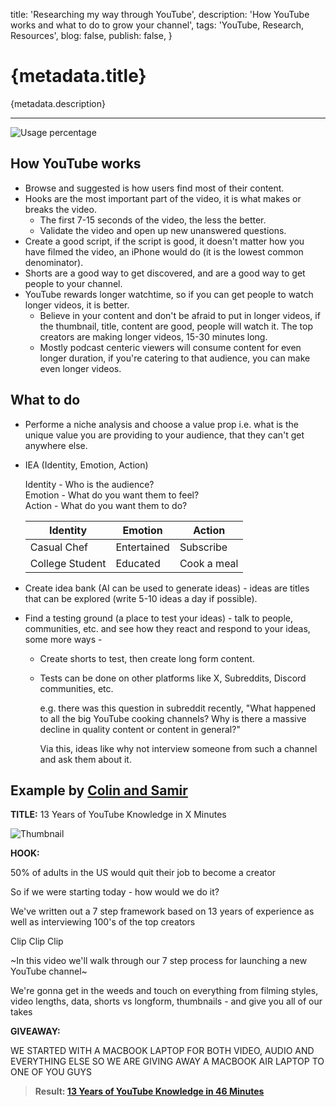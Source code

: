   title: 'Researching my way through YouTube',
  description: 'How YouTube works and what to do to grow your channel',
  tags: 'YouTube, Research, Resources',
  blog: false,
  publish: false,
}

# {metadata.title}

{metadata.description}

---

![Usage percentage](https://www.nielsen.com/wp-content/uploads/sites/2/2024/07/the-gauge-JUNE-2024-PR.png?resize=2048,1152)

## How YouTube works

- Browse and suggested is how users find most of their content.
- Hooks are the most important part of the video, it is what makes or breaks the video.
  - The first 7-15 seconds of the video, the less the better.
  - Validate the video and open up new unanswered questions.
- Create a good script, if the script is good, it doesn't matter how you have filmed the video, an iPhone would do (it is the lowest common denominator).
- Shorts are a good way to get discovered, and are a good way to get people to your channel.
- YouTube rewards longer watchtime, so if you can get people to watch longer videos, it is better.
  - Believe in your content and don't be afraid to put in longer videos, if the thumbnail, title, content are good, people will watch it. The top creators are making longer videos, 15-30 minutes long.
  - Mostly podcast centeric viewers will consume content for even longer duration, if you're catering to that audience, you can make even longer videos.

## What to do

- Performe a niche analysis and choose a value prop i.e. what is the unique value you are providing to your audience, that they can't get anywhere else.

- IEA (Identity, Emotion, Action) <br/>

  Identity - Who is the audience? <br/>
  Emotion - What do you want them to feel? <br/>
  Action - What do you want them to do? <br/>

  | Identity        | Emotion     | Action      |
  | --------------- | ----------- | ----------- |
  | Casual Chef     | Entertained | Subscribe   |
  | College Student | Educated    | Cook a meal |

- Create idea bank (AI can be used to generate ideas) - ideas are titles that can be explored (write 5-10 ideas a day if possible).

- Find a testing ground (a place to test your ideas) - talk to people, communities, etc. and see how they react and respond to your ideas, some more ways -

  - Create shorts to test, then create long form content.
  - Tests can be done on other platforms like X, Subreddits, Discord communities, etc. <br/>

    e.g. there was this question in subreddit recently, "What happened to all the big YouTube cooking channels? Why is there a massive decline in quality content or content in general?" <br/>

    Via this, ideas like why not interview someone from such a channel and ask them about it.

## Example by [Colin and Samir](https://www.youtube.com/@ColinandSamir)

**TITLE:** 13 Years of YouTube Knowledge in X Minutes

![Thumbnail](https://i9.ytimg.com/vi/7MWNGqmukmE/hqdefault_custom_1.jpg?sqp=CLiN0rUG-oaymwE2CNACELwBSFXyq4qpAygIARUAAIhCGAFwAcABBvABAfgB_gmAAtAFigIMCAAQARhHIE4oZTAP&rs=AOn4CLB3c2wbFxM-0oNREvEEP0roSCOATw)

**HOOK:**

50% of adults in the US would quit their job to become a creator

So if we were starting today - how would we do it?

We've written out a 7 step framework based on 13 years of experience as well as interviewing 100's of the top creators

Clip Clip Clip

~In this video we'll walk through our 7 step process for launching a new YouTube channel~

We're gonna get in the weeds and touch on everything from filming styles, video lengths, data, shorts vs longform, thumbnails - and give you all of our takes

**GIVEAWAY:**

WE STARTED WITH A MACBOOK LAPTOP FOR BOTH VIDEO, AUDIO AND EVERYTHING ELSE SO WE ARE GIVING AWAY A MACBOOK AIR LAPTOP TO ONE OF YOU GUYS

> **Result: [13 Years of YouTube Knowledge in 46 Minutes](https://www.youtube.com/watch?v=7MWNGqmukmE)**
